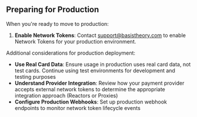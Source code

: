 ## Preparing for Production

When you're ready to move to production:

1. **Enable Network Tokens**: Contact support@basistheory.com to enable Network Tokens for your production environment.

Additional considerations for production deployment:
- **Use Real Card Data**: Ensure usage in production uses real card data, not test cards. Continue using test environments for development and testing purposes
- **Understand Provider Integration**: Review how your payment provider accepts external network tokens to determine the appropriate integration approach (Reactors or Proxies)
- **Configure Production Webhooks**: Set up production webhook endpoints to monitor network token lifecycle events
